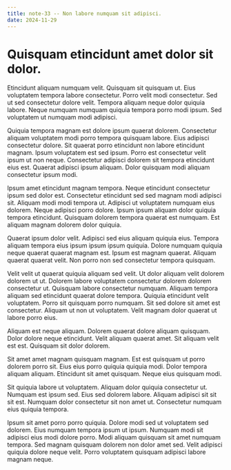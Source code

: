```yaml
---
title: note-33 -- Non labore numquam sit adipisci.
date: 2024-11-29
---
```


# Quisquam etincidunt amet dolor sit dolor.

Etincidunt aliquam numquam velit. Quisquam sit quisquam ut. Eius voluptatem tempora labore consectetur. Porro velit modi consectetur. Sed ut sed consectetur dolore velit. Tempora aliquam neque dolor quiquia labore. Neque numquam numquam quiquia tempora porro modi ipsum. Sed voluptatem ut numquam modi adipisci.

Quiquia tempora magnam est dolore ipsum quaerat dolorem. Consectetur aliquam voluptatem modi porro tempora quisquam labore. Eius adipisci consectetur dolore. Sit quaerat porro etincidunt non labore etincidunt magnam. Ipsum voluptatem est sed ipsum. Porro est consectetur velit ipsum ut non neque. Consectetur adipisci dolorem sit tempora etincidunt eius est. Quaerat adipisci ipsum aliquam. Dolor quisquam modi aliquam consectetur ipsum modi.

Ipsum amet etincidunt magnam tempora. Neque etincidunt consectetur ipsum sed dolor est. Consectetur etincidunt sed sed magnam modi adipisci sit. Aliquam modi modi tempora ut. Adipisci ut voluptatem numquam eius dolorem. Neque adipisci porro dolore. Ipsum ipsum aliquam dolor quiquia tempora etincidunt. Quisquam dolorem tempora quaerat est numquam. Est aliquam magnam dolorem dolor quiquia.

Quaerat ipsum dolor velit. Adipisci sed eius aliquam quiquia eius. Tempora aliquam tempora eius ipsum ipsum ipsum quiquia. Dolore numquam quiquia neque quaerat quaerat magnam est. Ipsum est magnam quaerat. Aliquam quaerat quaerat velit. Non porro non sed consectetur tempora quisquam.

Velit velit ut quaerat quiquia aliquam sed velit. Ut dolor aliquam velit dolorem dolorem ut ut. Dolorem labore voluptatem consectetur dolorem dolorem consectetur ut. Quisquam labore consectetur numquam. Aliquam tempora aliquam sed etincidunt quaerat dolore tempora. Quiquia etincidunt velit voluptatem. Porro sit quisquam porro numquam. Sit sed dolore sit amet est consectetur. Aliquam ut non ut voluptatem. Velit magnam dolor quaerat ut labore porro eius.

Aliquam est neque aliquam. Dolorem quaerat dolore aliquam quisquam. Dolor dolore neque etincidunt. Velit aliquam quaerat amet. Sit aliquam velit est est. Quisquam sit dolor dolorem.

Sit amet amet magnam quisquam magnam. Est est quisquam ut porro dolorem porro sit. Eius eius porro quiquia quiquia modi. Dolor tempora aliquam aliquam. Etincidunt sit amet quisquam. Neque eius quisquam modi.

Sit quiquia labore ut voluptatem. Aliquam dolor quiquia consectetur ut. Numquam est ipsum sed. Eius sed dolorem labore. Aliquam adipisci sit sit sit est. Numquam dolor consectetur sit non amet ut. Consectetur numquam eius quiquia tempora.

Ipsum sit amet porro porro quiquia. Dolore modi sed ut voluptatem sed dolorem. Eius numquam tempora ipsum ut ipsum. Numquam modi sit adipisci eius modi dolore porro. Modi aliquam quisquam sit amet numquam tempora. Sed magnam quisquam dolorem non dolor amet sed. Velit adipisci quiquia dolore neque velit. Porro voluptatem quisquam adipisci labore magnam neque.

